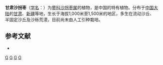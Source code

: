 {{Speciesbox 
| taxon = Calligonum chinense
| authority = A. Los.
}}
'''甘肃沙拐枣'''（[[学名|学名]]：{{lang|la|''Calligonum chinense''}}）为[[蓼科|蓼科]][[沙拐枣属|沙拐枣属]]的植物，是中国的特有植物。分布于[[中国大陆|中国大陆]]的[[甘肃|甘肃]]、[[新疆|新疆]]等地，生长于海拔1,000米至1,500米的地区，多生在流动沙丘、半固定沙丘及沙砾荒漠，目前尚未由人工引种栽培。

== 参考文献 ==
<div class="references-small">
* {{cite web| url =http://www.bioinfo.cn/db05/KmzwSpecies.php?action=view&id=17218| title =甘肃沙拐枣| work =《中国高等植物数据库全库》| publisher =中国科学院微生物研究所| author =昆明植物研究所| accessdate =2009-02-25| deadurl =yes| archiveurl =https://web.archive.org/web/20160305031958/http://www.bioinfo.cn/db05/KmzwSpecies.php?action=view&id=17218| archivedate =2016-03-05}}
</div>
{{Taxonbar|from=Q15228236}}

[[Category:沙拐枣属|G]]
[[Category:中國特有植物|G]]
[[Category:甘肃植物|G]]
[[Category:新疆植物|G]]